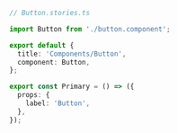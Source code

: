 ```ts
// Button.stories.ts

import Button from './button.component';

export default {
  title: 'Components/Button',
  component: Button,
};

export const Primary = () => ({
  props: {
    label: 'Button',
  },
});
```

